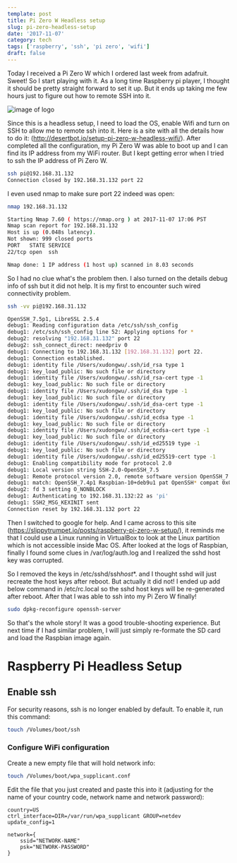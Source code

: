 ```yaml
---
template: post
title: Pi Zero W Headless setup
slug: pi-zero-headless-setup
date: '2017-11-07'
category: tech
tags: ['raspberry', 'ssh', 'pi zero', 'wifi']
draft: false
---
```


Today I received a Pi Zero W which I ordered last week from adafruit. Sweet! So I start playing with it. As a long time Raspberry pi player, I thought it should be pretty straight forward to set it up. But it ends up taking me few hours just to figure out how to remote SSH into it.

![image of logo](/static/2017/pi-zero-w.jpg)

Since this is a headless setup, I need to load the OS, enable Wifi and turn on SSH to allow me to remote ssh into it. Here is a site with all the details how to do it: (http://desertbot.io/setup-pi-zero-w-headless-wifi/). After completed all the configuration, my Pi Zero W was able to boot up and I can find its IP address from my WiFi router. But I kept getting error when I tried to ssh the IP address of Pi Zero W.

```bash
ssh pi@192.168.31.132
Connection closed by 192.168.31.132 port 22
```

I even used nmap to make sure port 22 indeed was open:

```bash
nmap 192.168.31.132

Starting Nmap 7.60 ( https://nmap.org ) at 2017-11-07 17:06 PST
Nmap scan report for 192.168.31.132
Host is up (0.048s latency).
Not shown: 999 closed ports
PORT   STATE SERVICE
22/tcp open  ssh

Nmap done: 1 IP address (1 host up) scanned in 8.03 seconds
```

So I had no clue what's the problem then. I also turned on the details debug info of ssh but it did not help. It is my first to encounter such wired connectivity problem.

```bash
ssh -vv pi@192.168.31.132

OpenSSH_7.5p1, LibreSSL 2.5.4
debug1: Reading configuration data /etc/ssh/ssh_config
debug1: /etc/ssh/ssh_config line 52: Applying options for *
debug2: resolving "192.168.31.132" port 22
debug2: ssh_connect_direct: needpriv 0
debug1: Connecting to 192.168.31.132 [192.168.31.132] port 22.
debug1: Connection established.
debug1: identity file /Users/xudongwu/.ssh/id_rsa type 1
debug1: key_load_public: No such file or directory
debug1: identity file /Users/xudongwu/.ssh/id_rsa-cert type -1
debug1: key_load_public: No such file or directory
debug1: identity file /Users/xudongwu/.ssh/id_dsa type -1
debug1: key_load_public: No such file or directory
debug1: identity file /Users/xudongwu/.ssh/id_dsa-cert type -1
debug1: key_load_public: No such file or directory
debug1: identity file /Users/xudongwu/.ssh/id_ecdsa type -1
debug1: key_load_public: No such file or directory
debug1: identity file /Users/xudongwu/.ssh/id_ecdsa-cert type -1
debug1: key_load_public: No such file or directory
debug1: identity file /Users/xudongwu/.ssh/id_ed25519 type -1
debug1: key_load_public: No such file or directory
debug1: identity file /Users/xudongwu/.ssh/id_ed25519-cert type -1
debug1: Enabling compatibility mode for protocol 2.0
debug1: Local version string SSH-2.0-OpenSSH_7.5
debug1: Remote protocol version 2.0, remote software version OpenSSH_7.4p1 Raspbian-10+deb9u1
debug1: match: OpenSSH_7.4p1 Raspbian-10+deb9u1 pat OpenSSH* compat 0x04000000
debug2: fd 3 setting O_NONBLOCK
debug1: Authenticating to 192.168.31.132:22 as 'pi'
debug1: SSH2_MSG_KEXINIT sent
Connection reset by 192.168.31.132 port 22
```

Then I switched to google for help. And I came across to this site (https://slippytrumpet.io/posts/raspberry-pi-zero-w-setup/), it reminds me that I could use a Linux running in VirtualBox to look at the Linux partition which is not accessible inside Mac OS. After looked at the logs of Raspbian, finally I found some clues in /var/log/auth.log and I realized the sshd host key was corrupted.

So I removed the keys in /etc/sshd/ssh*host*\*. and I thought sshd will just recreate the host keys after reboot. But actually it did not! I ended up add below command in /etc/rc.local so the sshd host keys will be re-generated after reboot. After that I was able to ssh into my Pi Zero W finally!

```bash
sudo dpkg-reconfigure openssh-server
```

So that's the whole story! It was a good trouble-shooting experience. But next time if I had similar problem, I will just simply re-formate the SD card and load the Raspbian image again.

# Raspberry Pi Headless Setup

## Enable ssh

For security reasons, ssh is no longer enabled by default. To enable it, run this command:

```bash
touch /Volumes/boot/ssh
```

### Configure WiFi configuration

Create a new empty file that will hold network info:

```bash
touch /Volumes/boot/wpa_supplicant.conf
```

Edit the file that you just created and paste this into it (adjusting for the name of your country code, network name and network password):

```text
country=US
ctrl_interface=DIR=/var/run/wpa_supplicant GROUP=netdev
update_config=1

network={
    ssid="NETWORK-NAME"
    psk="NETWORK-PASSWORD"
}
```
